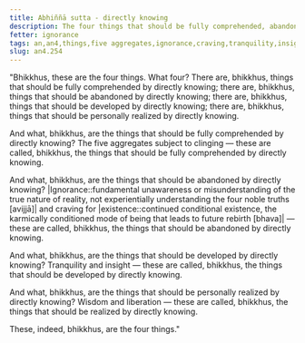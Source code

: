 ```yaml
---
title: Abhiññā sutta - directly knowing
description: The four things that should be fully comprehended, abandoned, developed, and personally realized by directly knowing.
fetter: ignorance
tags: an,an4,things,five aggregates,ignorance,craving,tranquility,insight,wisdom,liberation
slug: an4.254
---
```


"Bhikkhus, these are the four things. What four? There are, bhikkhus, things that should be fully comprehended by directly knowing; there are, bhikkhus, things that should be abandoned by directly knowing; there are, bhikkhus, things that should be developed by directly knowing; there are, bhikkhus, things that should be personally realized by directly knowing.

And what, bhikkhus, are the things that should be fully comprehended by directly knowing? The five aggregates subject to clinging — these are called, bhikkhus, the things that should be fully comprehended by directly knowing.

And what, bhikkhus, are the things that should be abandoned by directly knowing? |Ignorance::fundamental unawareness or misunderstanding of the true nature of reality, not experientially understanding the four noble truths [avijjā]| and craving for |existence::continued conditional existence, the karmically conditioned mode of being that leads to future rebirth [bhava]| — these are called, bhikkhus, the things that should be abandoned by directly knowing.

And what, bhikkhus, are the things that should be developed by directly knowing? Tranquility and insight — these are called, bhikkhus, the things that should be developed by directly knowing.

And what, bhikkhus, are the things that should be personally realized by directly knowing? Wisdom and liberation — these are called, bhikkhus, the things that should be realized by directly knowing.

These, indeed, bhikkhus, are the four things."